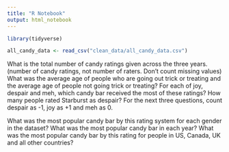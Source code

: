 ```yaml
---
title: "R Notebook"
output: html_notebook
---
```


```r
library(tidyverse)
```

```r
all_candy_data <- read_csv("clean_data/all_candy_data.csv")
```

What is the total number of candy ratings given across the three years. (number of candy ratings, not number of raters. Don’t count missing values)
What was the average age of people who are going out trick or treating and the average age of people not going trick or treating?
For each of joy, despair and meh, which candy bar received the most of these ratings?
How many people rated Starburst as despair?
For the next three questions, count despair as -1, joy as +1 and meh as 0.

What was the most popular candy bar by this rating system for each gender in the dataset?
What was the most popular candy bar in each year?
What was the most popular candy bar by this rating for people in US, Canada, UK and all other countries?

